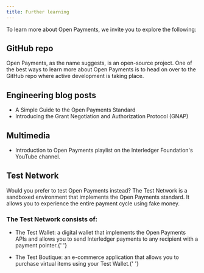 ```yaml
---
title: Further learning
---
```



To learn more about Open Payments, we invite you to explore the following:

## GitHub repo

Open Payments, as the name suggests, is an open-source project. One of the best ways to learn more about Open Payments is to head on over to the <LinkOut href='https://github.com/interledger/open-payments/'>GitHub repo</LinkOut> where active development is taking place.

## Engineering blog posts

- A <LinkOut href='https://interledger.org/developers/blog/simple-open-payments-guide/'>Simple Guide to the Open Payments Standard</LinkOut>
- Introducing the <LinkOut href='https://interledger.org/developers/blog/open-payments-cinderella-story/'>Grant Negotiation and Authorization Protocol (GNAP)</LinkOut>

## Multimedia

- Introduction to <LinkOut href='https://www.youtube.com/playlist?list=PLDHju0onYcAJakrsF-I7LK_0phEqurn46'> Open Payments playlist</LinkOut> on the Interledger Foundation's YouTube channel.

## Test Network

Would you prefer to test Open Payments instead? The Test Network is a sandboxed environment that implements the Open Payments standard. It allows you to experience the entire payment cycle using fake money.

### The Test Network consists of:

- The <LinkOut href='https://wallet.interledger-test.dev/'>Test Wallet</LinkOut>: a digital wallet that implements the Open Payments APIs and allows you to send Interledger payments to any recipient with a payment pointer.{' '}

- The <LinkOut href='https://boutique.interledger-test.dev/products'>Test Boutique</LinkOut>: an e-commerce application that allows you to purchase virtual items using your Test Wallet.{' '}
